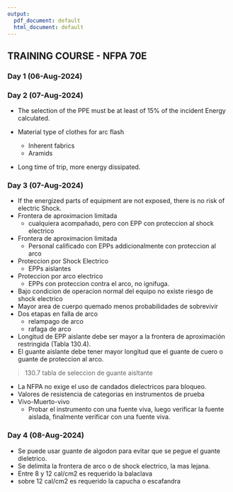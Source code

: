 ```yaml
---
output:
  pdf_document: default
  html_document: default
---
```

## TRAINING COURSE - NFPA 70E
### Day 1 (06-Aug-2024)


### Day 2 (07-Aug-2024)
* The selection of the PPE must be at least of 15% of the incident Energy calculated. 

* Material type of clothes for arc flash
  + Inherent fabrics 
  + Aramids

* Long time of trip, more energy dissipated.

### Day 3 (07-Aug-2024)
* If the energized parts of equipment are not exposed, there is no risk of electric Shock.
* Frontera de aproximacion limitada
  + cualquiera acompañado, pero con EPP con proteccion al shock electrico
* Frontera de aproximacion limitada
  + Personal calificado con EPPs addicionalmente con proteccion al arco
* Proteccion por Shock Electrico
  + EPPs aislantes
* Proteccion por arco electrico
  + EPPs con proteccion contra el arco, no ignifuga.
* Bajo condicion de operacion normal del equipo no existe riesgo de shock electrico
* Mayor area de cuerpo quemado menos probabilidades de sobrevivir
* Dos etapas en falla de arco
  + relampago de arco
  + rafaga de arco
* Longitud de EPP aislante debe ser mayor a la frontera de aproximación restringida (Tabla 130.4).
* El guante aislante debe tener mayor longitud que el guante de cuero o guante de proteccion al arco.

> 130.7 tabla de seleccion de guante aisltante 

* La NFPA no exige el uso de candados dielectricos para bloqueo.
* Valores de resistencia de categorias en instrumentos de prueba
* Vivo-Muerto-vivo  
  + Probar el instrumento con una fuente viva, luego verificar la fuente aislada, finalmente verificar con una fuente viva.
  
### Day 4 (08-Aug-2024)
* Se puede usar guante de algodon para evitar que se pegue el guante dieletrico.
* Se delimita la frontera de arco o de shock electrico, la mas lejana.
* Entre 8 y 12 cal/cm2 es requerido la balaclava
* sobre 12 cal/cm2 es requerido la capucha o escafandra
